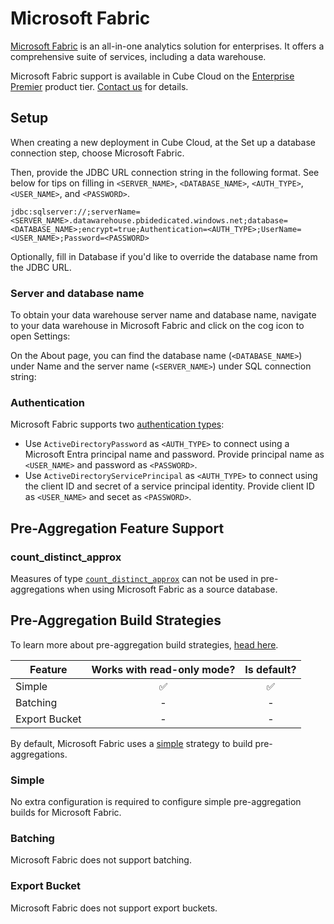 # Microsoft Fabric

[Microsoft Fabric][link-fabric] is an all-in-one analytics solution for
enterprises. It offers a comprehensive suite of services, including a
data warehouse.

<SuccessBox>

Microsoft Fabric support is available in Cube Cloud on the
[Enterprise Premier](https://cube.dev/pricing) product tier.
[Contact us](https://cube.dev/contact) for details.

</SuccessBox>

## Setup

When creating a new deployment in Cube Cloud, at the <Btn>Set up a database
connection</Btn> step, choose <Btn>Microsoft Fabric</Btn>.

<Screenshot src="https://ucarecdn.com/ecfef0be-8122-43c1-acca-7e9a5806b6fb/"/>

Then, provide the <Btn>JDBC URL</Btn> connection string in the following
format. See below for tips on filling in `<SERVER_NAME>`, `<DATABASE_NAME>`,
`<AUTH_TYPE>`, `<USER_NAME>`, and `<PASSWORD>`.

```
jdbc:sqlserver://;serverName=<SERVER_NAME>.datawarehouse.pbidedicated.windows.net;database=<DATABASE_NAME>;encrypt=true;Authentication=<AUTH_TYPE>;UserName=<USER_NAME>;Password=<PASSWORD>
```

Optionally, fill in <Btn>Database</Btn> if you'd like to override the database
name from the JDBC URL.

### Server and database name

To obtain your data warehouse server name and database name, navigate to your
data warehouse in Microsoft Fabric and click on the cog icon to open
<Btn>Settings</Btn>:

<Screenshot
  src="https://ucarecdn.com/ed1b2916-ac3e-4493-8eee-e2fd5dd89dbc/"
  highlight="inset(5% 79% 76% 5% round 10px)"
/>

On the <Btn>About</Btn> page, you can find the database name (`<DATABASE_NAME>`)
under <Btn>Name</Btn> and the server name (`<SERVER_NAME>`) under
<Btn>SQL connection string</Btn>:

<Screenshot
  src="https://ucarecdn.com/7818f783-4bd6-431c-87dd-c5169232c91b/"
  highlight="inset(1% 1% 30% 23% round 10px)"
/>

### Authentication

Microsoft Fabric supports two [authentication types][link-fabric-auth]:

* Use `ActiveDirectoryPassword` as `<AUTH_TYPE>` to connect using a
Microsoft Entra principal name and password. Provide principal name as
`<USER_NAME>` and password as `<PASSWORD>`. 
* Use `ActiveDirectoryServicePrincipal` as `<AUTH_TYPE>` to connect
using the client ID and secret of a service principal identity. Provide
client ID as `<USER_NAME>` and secet as `<PASSWORD>`.

## Pre-Aggregation Feature Support

### count_distinct_approx

Measures of type
[`count_distinct_approx`][ref-schema-ref-types-formats-countdistinctapprox] can
not be used in pre-aggregations when using Microsoft Fabric as a source
database.

## Pre-Aggregation Build Strategies

<InfoBox>

To learn more about pre-aggregation build strategies, [head
here][ref-caching-using-preaggs-build-strats].

</InfoBox>

| Feature       | Works with read-only mode? | Is default? |
| ------------- | :------------------------: | :---------: |
| Simple        |             ✅             |     ✅      |
| Batching      |             -              |      -      |
| Export Bucket |             -              |      -      |

By default, Microsoft Fabric uses a [simple][self-preaggs-simple] strategy
to build pre-aggregations.

### Simple

No extra configuration is required to configure simple pre-aggregation builds
for Microsoft Fabric.

### Batching

Microsoft Fabric does not support batching.

### Export Bucket

Microsoft Fabric does not support export buckets.

[link-fabric]: https://www.microsoft.com/en-us/microsoft-fabric/
[link-fabric-auth]: https://learn.microsoft.com/en-us/sql/connect/jdbc/setting-the-connection-properties?view=sql-server-ver16#properties
[ref-caching-using-preaggs-build-strats]:
  /product/caching/using-pre-aggregations#pre-aggregation-build-strategies
[ref-recipe-enable-ssl]:
  /guides/recipes/data-sources/using-ssl-connections-to-data-source
[ref-schema-ref-types-formats-countdistinctapprox]: /product/data-modeling/reference/types-and-formats#count_distinct_approx
[self-preaggs-simple]: #simple